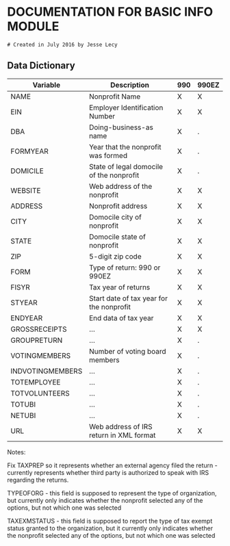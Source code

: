 # DOCUMENTATION FOR BASIC INFO MODULE

```
# Created in July 2016 by Jesse Lecy
```

## Data Dictionary

Variable | Description | 990 | 990EZ
---------|-------------|-----|------------
NAME | Nonprofit Name | X | X
EIN | Employer Identification Number | X | X
DBA | Doing-business-as name | X | .
FORMYEAR | Year that the nonprofit was formed | X | .
DOMICILE | State of legal domocile of the nonprofit | X | .
WEBSITE | Web address of the nonprofit | X | X
ADDRESS | Nonprofit address | X | X
CITY | Domocile city of nonprofit | X | X
STATE | Domocile state of nonprofit | X | X
ZIP | 5-digit zip code | X | X
FORM | Type of return: 990 or 990EZ | X | X
FISYR | Tax year of returns | X | X
STYEAR | Start date of tax year for the nonprofit | X | X
ENDYEAR | End data of tax year | X | X
GROSSRECEIPTS | ... | X | X
GROUPRETURN | ... | X | .
VOTINGMEMBERS | Number of voting board members | X | .
INDVOTINGMEMBERS | ... | X | .
TOTEMPLOYEE  | ... | X | .
TOTVOLUNTEERS | ... | X | .
TOTUBI | ... | X | .
NETUBI | ... | X | .
URL  | Web address of IRS return in XML format | X | X

	                          
Notes: 

Fix TAXPREP so it represents whether an external agency filed the return - currently represents whether third party is authorized to speak with IRS regarding the returns.

TYPEOFORG - this field is supposed to represent the type of organization, but currently only indicates whether the nonprofit selected any of the options, but not which one was selected

TAXEXMSTATUS - this field is supposed to report the type of tax exempt status granted to the organization, but it currently only indicates whether the nonprofit selected any of the options, but not which one was selected
